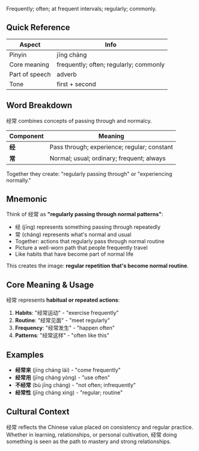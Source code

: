 Frequently; often; at frequent intervals; regularly; commonly.

## Quick Reference

| Aspect         | Info                                   |
| -------------- | -------------------------------------- |
| Pinyin         | jīng cháng                             |
| Core meaning   | frequently; often; regularly; commonly |
| Part of speech | adverb                                 |
| Tone           | first + second                         |

## Word Breakdown

经常 combines concepts of passing through and normalcy.

| Component | Meaning                                     |
| --------- | ------------------------------------------- |
| **经**    | Pass through; experience; regular; constant |
| **常**    | Normal; usual; ordinary; frequent; always   |

Together they create: "regularly passing through" or "experiencing normally."

## Mnemonic

Think of 经常 as **"regularly passing through normal patterns"**:

- 经 (jīng) represents something passing through repeatedly
- 常 (cháng) represents what's normal and usual
- Together: actions that regularly pass through normal routine
- Picture a well-worn path that people frequently travel
- Like habits that have become part of normal life

This creates the image: **regular repetition that's become normal routine**.

## Core Meaning & Usage

经常 represents **habitual or repeated actions**:

1. **Habits**: "经常运动" - "exercise frequently"
2. **Routine**: "经常见面" - "meet regularly"
3. **Frequency**: "经常发生" - "happen often"
4. **Patterns**: "经常这样" - "often like this"

## Examples

- **经常来** (jīng cháng lái) - "come frequently"
- **经常用** (jīng cháng yòng) - "use often"
- **不经常** (bù jīng cháng) - "not often; infrequently"
- **经常性** (jīng cháng xìng) - "regular; routine"

## Cultural Context

经常 reflects the Chinese value placed on consistency and regular practice. Whether in learning,
relationships, or personal cultivation, 经常 doing something is seen as the path to mastery and
strong relationships.
